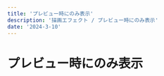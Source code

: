 ---
title: 'プレビュー時にのみ表示'
description: '描画エフェクト / プレビュー時にのみ表示'
date: '2024-3-10'
---
# プレビュー時にのみ表示